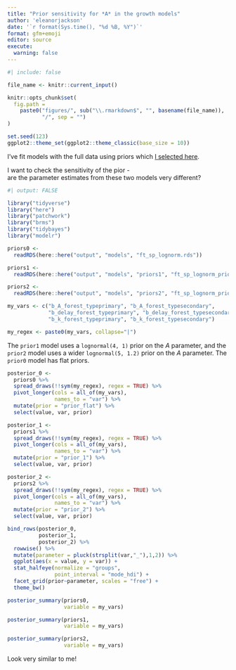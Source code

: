 ```yaml
---
title: "Prior sensitivity for *A* in the growth models"
author: 'eleanorjackson'
date: '`r format(Sys.time(), "%d %B, %Y")`' 
format: gfm+emoji
editor: source
execute:
  warning: false
---
```


```r
#| include: false

file_name <- knitr::current_input()

knitr::opts_chunk$set(
  fig.path =
    paste0("figures/", sub("\\.rmarkdown$", "", basename(file_name)), 
           "/", sep = "")
)

set.seed(123)
ggplot2::theme_set(ggplot2::theme_classic(base_size = 10))
```

I've fit models with the full data using priors which
[I selected here](/code/notebooks/2025-01-24_test-A-param-prior.md).

I want to check the sensitivity of the pior -  
are the parameter estimates from these two models very different?

```r
#| output: FALSE

library("tidyverse")
library("here")
library("patchwork")
library("brms")
library("tidybayes")
library("modelr")
```


```r

priors0 <-
  readRDS(here::here("output", "models", "ft_sp_lognorm.rds"))

priors1 <-
  readRDS(here::here("output", "models", "priors1", "ft_sp_lognorm_priors.rds"))

priors2 <-
  readRDS(here::here("output", "models", "priors2", "ft_sp_lognorm_priors.rds"))

my_vars <- c("b_A_forest_typeprimary", "b_A_forest_typesecondary",
             "b_delay_forest_typeprimary", "b_delay_forest_typesecondary",
             "b_k_forest_typeprimary", "b_k_forest_typesecondary")

my_regex <- paste0(my_vars, collapse="|")
```

The `prior1` model uses a `lognormal(4, 1)` prior on the *A* parameter,
and the `prior2` model uses a wider `lognormal(5, 1.2)` prior 
on the *A* parameter.
The `prior0` model has flat priors.

```r
posterior_0 <-
  priors0 %>% 
  spread_draws(!!sym(my_regex), regex = TRUE) %>% 
  pivot_longer(cols = all_of(my_vars), 
               names_to = "var") %>% 
  mutate(prior = "prior_flat") %>% 
  select(value, var, prior)

posterior_1 <-
  priors1 %>% 
  spread_draws(!!sym(my_regex), regex = TRUE) %>% 
  pivot_longer(cols = all_of(my_vars), 
               names_to = "var") %>% 
  mutate(prior = "prior_1") %>% 
  select(value, var, prior)

posterior_2 <-
  priors2 %>% 
  spread_draws(!!sym(my_regex), regex = TRUE) %>% 
  pivot_longer(cols = all_of(my_vars), 
               names_to = "var") %>% 
  mutate(prior = "prior_2") %>% 
  select(value, var, prior)

```


```r
bind_rows(posterior_0,
          posterior_1, 
          posterior_2) %>% 
  rowwise() %>% 
  mutate(parameter = pluck(strsplit(var,"_"),1,2)) %>% 
  ggplot(aes(x = value, y = var)) +
  stat_halfeye(normalize = "groups",
               point_interval = "mode_hdi") +
  facet_grid(prior~parameter, scales = "free") +
  theme_bw()
```

```r
posterior_summary(priors0,
                  variable = my_vars)
```

```r
posterior_summary(priors1,
                  variable = my_vars)
```

```r
posterior_summary(priors2,
                  variable = my_vars)
```

Look very similar to me!
